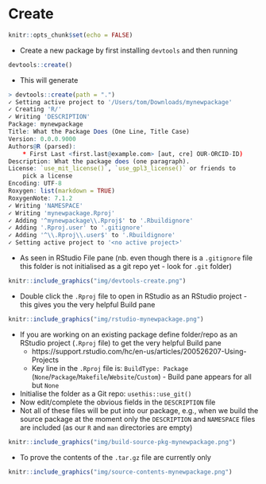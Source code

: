 # Create

```r
knitr::opts_chunk$set(echo = FALSE)
```

- Create a new package by first installing `devtools` and then running
```r
devtools::create()
```

- This will generate
```r
> devtools::create(path = ".")
✓ Setting active project to '/Users/tom/Downloads/mynewpackage'
✓ Creating 'R/'
✓ Writing 'DESCRIPTION'
Package: mynewpackage
Title: What the Package Does (One Line, Title Case)
Version: 0.0.0.9000
Authors@R (parsed):
    * First Last <first.last@example.com> [aut, cre] OUR-ORCID-ID)
Description: What the package does (one paragraph).
License: `use_mit_license()`, `use_gpl3_license()` or friends to
    pick a license
Encoding: UTF-8
Roxygen: list(markdown = TRUE)
RoxygenNote: 7.1.2
✓ Writing 'NAMESPACE'
✓ Writing 'mynewpackage.Rproj'
✓ Adding '^mynewpackage\\.Rproj$' to '.Rbuildignore'
✓ Adding '.Rproj.user' to '.gitignore'
✓ Adding '^\\.Rproj\\.user$' to '.Rbuildignore'
✓ Setting active project to '<no active project>'
```
- As seen in RStudio File pane (nb. even though there is a `.gitignore` file this folder is not initialised as a git repo yet - look for `.git` folder)  
```r
knitr::include_graphics("img/devtools-create.png")
```
- Double click the `.Rproj` file to open in RStudio as an RStudio project - this gives you the very helpful Build pane
```r
knitr::include_graphics("img/rstudio-mynewpackage.png")
```
- If you are working on an existing package define folder/repo as an RStudio project (`.Rproj` file) to get the very helpful Build pane 
  - https://support.rstudio.com/hc/en-us/articles/200526207-Using-Projects
  - Key line in the `.Rproj` file is: `BuildType: Package` (`None`/`Package`/`Makefile`/`Website`/`Custom`) - Build pane appears for all but `None`
- Initialise the folder as a Git repo: `usethis::use_git()`
- Now edit/complete the obvious fields in the `DESCRIPTION` file
- Not all of these files will be put into our package, e.g., when we build the source package at the moment only the `DESCRIPTION` and `NAMESPACE` files are included (as our `R` and `man` directories are empty)  
```r
knitr::include_graphics("img/build-source-pkg-mynewpackage.png")
```
- To prove the contents of the `.tar.gz` file are currently only  
```r
knitr::include_graphics("img/source-contents-mynewpackage.png")
```
